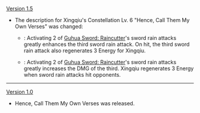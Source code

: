 {{Change History/Header}}
[[Version 1.5]]
*The description for Xingqiu's Constellation Lv. 6 "Hence, Call Them My Own Verses" was changed:
**{{Color|New description}}: Activating 2 of [[Guhua Sword: Raincutter]]'s sword rain attacks greatly enhances the third sword rain attack. On hit, the third sword rain attack also regenerates 3 Energy for Xingqiu.
**{{Color|Old description}}: Activating 2 of [[Guhua Sword: Raincutter]]'s sword rain attacks greatly increases the DMG of the third. Xingqiu regenerates 3 Energy when sword rain attacks hit opponents.
----
[[Version 1.0]]
*Hence, Call Them My Own Verses was released.